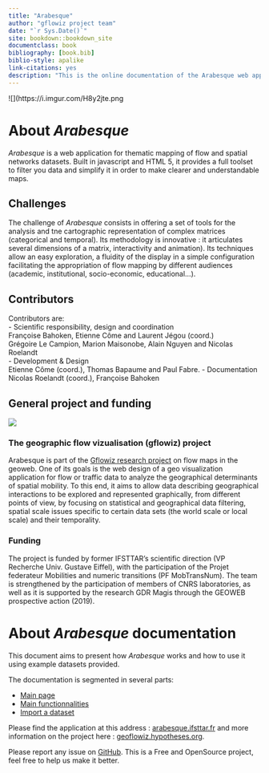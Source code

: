 ```yaml
--- 
title: "Arabesque"
author: "gflowiz project team"
date: "`r Sys.Date()`"
site: bookdown::bookdown_site
documentclass: book
bibliography: [book.bib]
biblio-style: apalike
link-citations: yes
description: "This is the online documentation of the Arabesque web application."
---
```

![](https://i.imgur.com/H8y2jte.png

# About _Arabesque_ {-}

_Arabesque_ is a web application for thematic mapping of flow and spatial networks datasets.
Built in javascript and HTML 5, it provides a full toolset to filter you data
and simplify it in order to make clearer and understandable maps.

## Challenges
The challenge of _Arabesque_ consists in offering a set of tools for the analysis and tne cartographic representation of complex matrices (categorical and temporal). Its methodology is innovative : it articulates several dimensions of a matrix, interactivity and animation). Its techniques allow an easy exploration, a fluidity of the display in a simple configuration facilitating the appropriation of flow mapping by different audiences (academic, institutional, socio-economic, educational...).

## Contributors
Contributors are:</br>
- Scientific responsibility, design and coordination </br>
 Françoise Bahoken, Etienne Côme and Laurent Jégou (coord.) </br>
 Grégoire Le Campion, Marion Maisonobe, Alain Nguyen and Nicolas Roelandt </br>
- Development & Design </br>
Etienne Côme (coord.), Thomas Bapaume and Paul Fabre.
- Documentation </br>
Nicolas Roelandt (coord.), Françoise Bahoken

## General project and funding {-}

![](https://i.imgur.com/B0QTR7D.jpg)

### The geographic flow vizualisation (gflowiz) project {-}
Arabesque is part of the [Gflowiz  research project](https://geoflowiz.hypotheses.org/) on flow maps in the geoweb.
One of its goals is the web design of a geo visualization application for flow or traffic data to analyze the geographical determinants of spatial mobility. To this end, it aims to allow data describing geographical interactions to be explored and represented graphically, from different points of view, by focusing on statistical and geographical data filtering, spatial scale issues specific to certain data sets (the world scale or local scale) and their temporality.

### Funding
The project is funded by former IFSTTAR's scientific direction (VP Recherche Univ. Gustave Eiffel), with the participation of the Projet federateur Mobilities and numeric transitions (PF MobTransNum). The team is strengthened by the participation of members of CNRS laboratories, as well as it is  supported by the research GDR Magis through the GEOWEB prospective action (2019).

# About _Arabesque_ documentation {-}
This document aims to present how _Arabesque_ works and how to use it using example datasets provided.

The documentation is segmented in several parts:

* [Main page](./main-page.html)
* [Main functionnalities](./functionnalities.html)
* [Import a dataset](./import-a-dataset.html)
 
Please find the application at this address : [arabesque.ifsttar.fr](http://arabesque.ifsttar.fr/) and more information on the project here : [geoflowiz.hypotheses.org](https://geoflowiz.hypotheses.org/).

Please report any issue on [GitHub](https://github.com/gflowiz/arabesque). This is a Free and OpenSource project, feel free to help us make it better.


  


